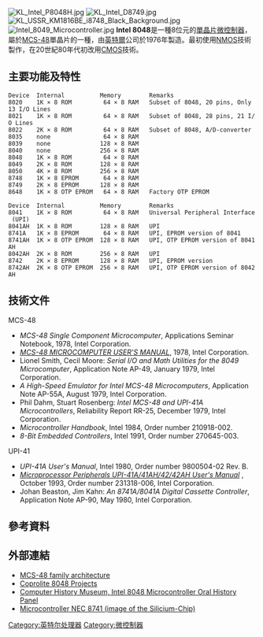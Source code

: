 {{unreferenced|time=2013-07-28T05:02:44+00:00}}
[[File:KL_Intel_P8048H.jpg|thumb]]
[[File:KL_Intel_D8749.jpg|right]]
[[File:KL_USSR_KM1816BE_i8748_Black_Background.jpg|right]] 
[[File:Intel_8049_Microcontroller.jpg|thumb]]
'''Intel 8048'''是一種8位元的[[單晶片|單晶片]][[微控制器|微控制器]]，屬於[[MCS-48|MCS-48]]單晶片的一種，由[[英特爾|英特爾]]公司於1976年製造。最初使用[[NMOS|NMOS]]技術製作，在20世紀80年代初改用[[CMOS|CMOS]]技術。

==主要功能及特性==
 Device  Internal          Memory        Remarks
 8020    1K × 8 ROM         64 × 8 RAM   Subset of 8048, 20 pins, Only 13 I/O Lines
 8021    1K × 8 ROM         64 × 8 RAM   Subset of 8048, 28 pins, 21 I/O Lines
 8022    2K × 8 ROM         64 × 8 RAM   Subset of 8048, A/D-converter
 8035    none               64 × 8 RAM
 8039    none              128 × 8 RAM
 8040    none              256 × 8 RAM
 8048    1K × 8 ROM         64 × 8 RAM
 8049    2K × 8 ROM        128 × 8 RAM
 8050    4K × 8 ROM        256 × 8 RAM
 8748    1K × 8 EPROM       64 × 8 RAM
 8749    2K × 8 EPROM      128 × 8 RAM
 8648    1K × 8 OTP EPROM   64 × 8 RAM   Factory OTP EPROM

 Device  Internal          Memory        Remarks
 8041    1K × 8 ROM         64 × 8 RAM   Universal Peripheral Interface (UPI)
 8041AH  1K × 8 ROM        128 × 8 RAM   UPI
 8741A   1K × 8 EPROM       64 × 8 RAM   UPI, EPROM version of 8041
 8741AH  1K × 8 OTP EPROM  128 × 8 RAM   UPI, OTP EPROM version of 8041AH
 8042AH  2K × 8 ROM        256 × 8 RAM   UPI
 8742    2K × 8 EPROM      128 × 8 RAM   UPI, EPROM version
 8742AH  2K × 8 OTP EPROM  256 × 8 RAM   UPI, OTP EPROM version of 8042AH

== 技術文件 ==
;MCS-48
* ''MCS-48 Single Component Microcomputer'', Applications Seminar Notebook, 1978, Intel Corporation.
* [https://web.archive.org/web/20110721054427/http://www.sharpmz.org/download/8048.pdf ''MCS-48 MICROCOMPUTER USER'S MANUAL''], 1978, Intel Corporation.
* Lionel Smith, Cecil Moore: ''Serial I/O and Math Utilities for the 8049 Microcomputer'', Application Note AP-49, January 1979, Intel Corporation.
* ''A High-Speed Emulator for Intel MCS-48 Microcomputers'', Application Note AP-55A, August 1979, Intel Corporation.
* Phil Dahm, Stuart Rosenberg: ''Intel MCS-48 and UPI-41A Microcontrollers'', Reliability Report RR-25, December 1979, Intel Corporation.
* ''Microcontroller Handbook'', Intel 1984, Order number 210918-002.
* ''8-Bit Embedded Controllers'', Intel 1991, Order number 270645-003.

;UPI-41
* ''UPI-41A User's Manual'', Intel 1980, Order number 9800504-02 Rev. B.
* [http://games.rossiters.com/manuals/Fluke/UPI-41a.pdf ''Microprocessor Peripherals UPI-41A/41AH/42/42AH User's Manual''] {{Wayback|url=http://games.rossiters.com/manuals/Fluke/UPI-41a.pdf |date=20200729023838 }}, October 1993, Order number 231318-006, Intel Corporation.
* Johan Beaston, Jim Kahn: ''An 8741A/8041A Digital Cassette Controller'', Application Note AP-90, May 1980, Intel Corporation.

== 參考資料 ==
{{reflist}}

== 外部連結 ==
* [https://web.archive.org/web/20130922061531/http://home.mnet-online.de/al/mcs-48/mcs-48.pdf MCS-48 family architecture]
* [https://web.archive.org/web/20050728092819/http://www.coprolite.com/8048.html Coprolite 8048 Projects]
* [https://web.archive.org/web/20130702222341/http://www.computerhistory.org/collections/accession/102658328 Computer History Museum, Intel 8048 Microcontroller Oral History Panel]
* [http://www.flickr.com/photos/yellowcloud/4524734295/ Microcontroller NEC 8741 (image of the Silicium-Chip)] {{Wayback|url=http://www.flickr.com/photos/yellowcloud/4524734295/ |date=20200803203640 }}

{{Intel processors}}

[[Category:英特尔处理器|Category:英特尔处理器]]
[[Category:微控制器|Category:微控制器]]